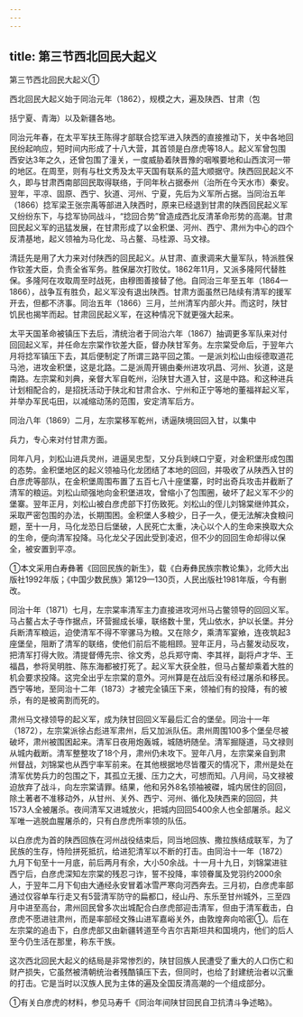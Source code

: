 ```yaml
---
---
---
```

title: 第三节西北回民大起义
---



第三节西北回民大起义①

西北回民大起义始于同治元年（1862），规模之大，遍及陕西、甘肃（包

括宁夏、青海）以及新疆各地。

同治元年春，在太平军扶王陈得才部联合捻军进入陕西的直接推动下，关中各地回民纷起响应，短时间内形成了十八大营，其首领是白彦虎等18人。起义军曾包围西安达3年之久，还曾包围了潼关，一度威胁着陕晋豫的咽喉要地和山西滨河一带的地区。在周至，则有与杜文秀及太平天国有联系的蓝大顺据守。陕西回民起义不久，即与甘肃西南部回民取得联络，于同年秋占据泰州（治所在今天水市）秦安。翌年，平凉、固原、西宁、狄道、河州、宁夏，先后为义军所占据。当同治五年（1866）捻军梁王张宗禹等部进入陕西时，原来已经退到甘肃的陕西回民起义军又纷纷东下，与捻军协同战斗，“捻回合势”曾造成西北反清革命形势的高潮。甘肃回民起义军的迅猛发展，在甘肃形成了以金积堡、河州、西宁、肃州为中心的四个反清基地，起义领袖为马化龙、马占鳌、马桂源、马文禄。

清廷先是用了大力来对付陕西的回民起义。从甘肃、直隶调来大量军队，特派胜保作钦差大臣，负责全省军务。胜保屡次打败仗。1862年11月，又派多隆阿代替胜保。多隆阿在攻取周至时战死，由穆图善接替了他。自同治三年至五年（1864—1866），战争互有胜负，起义军没有退出陕西。甘肃方面虽然已陆续有清军的援军开去，但都不济事。同治五年（1866）三月，兰州清军内部火并。而这时，陕甘饥民也揭竿而起。甘肃回民起义军，在这种情况下就更强大起来。

太平天国革命被镇压下去后，清统治者于同治六年（1867）抽调更多军队来对付回回起义军，并任命左宗棠作钦差大臣，督办陕甘军务。左宗棠受命后，于翌年六月将捻军镇压下去，其后便制定了所谓三路平回之策。一是派刘松山由绥德取道花马池，进攻金积堡，这是北路。二是派周开锡由秦州进攻巩昌、河州、狄道，这是南路。左宗棠和刘典，亲督大军自乾州，沿陕甘大道入甘，这是中路。和这种进兵计划相配合的，是招抚活动于陕北和甘肃合水、宁州和正宁等地的董福祥起义军，并举办军民屯田，以减缩动荡的范围，安定清军后方。

同治八年（1869）二月，左宗棠移军乾州，诱逼陕境回回入甘，以集中

兵力，专心来对付甘肃方面。

同年八月，刘松山进兵灵州，进逼吴忠型，又分兵到峡口宁夏，对金积堡形成包围的态势。金积堡地区的起义领袖马化龙团结了本地的回回，并吸收了从陕西入甘的白彦虎等部队，在金积堡周围布置了五百七八十座堡寨，时时出奇兵攻击并截断了清军的粮运。刘松山顽强地向金积堡进攻，曾缩小了包围圈，破坏了起义军不少的堡寨。翌年正月，刘松山被白彦虎部下打伤致死。刘松山的侄儿刘锦棠继帅其众，采取严密包围的办法，长期围困。金积堡人多粮少，日子一久，便无法解决食粮问题，至十一月，马化龙恐日后堡破，人民死亡太重，决心以个人的生命来换取大众的生命，便向清军投降。马化龙父子因此受到凌迟，但不少的回回生命却得以保全，被安置到平凉。

①本文采用白寿彝著《回回民族的新生》，载《白寿彝民族宗教论集》，北师大出版社1992年版；《中国少数民族》第129—130页，人民出版社1981年版，今有删改。

同治十年（1871）七月，左宗棠率清军主力直接进攻河州马占鳖领导的回回义军。马占鳌占太子寺作据点，环营掘成长壕，联络数十里，凭山依水，护以长堡。并分兵断清军粮运，迫使清军不得不宰骡马为粮。又在除夕，乘清军宴飨，连夜筑起3座堡垒，阻断了清军的联络，使他们前后不能相顾。翌年正月，马占鳌发动反攻，把清军打得大败。清提督傅先宗、徐文秀，总兵郑守南、李其祥，副将卢才华、王福昌，参将吴明胜、陈东海都被打死了。起义军大获全胜，但马占鳌却乘着大胜的机会要求投降。这完全出乎左宗棠的意外。河州算是在战后没有经过屠杀和移民。西宁等地，至同治十二年（1873）才被完全镇压下来，领袖们有的投降，有的被杀，有的是被脔割而死的。

肃州马文禄领导的起义军，成为陕甘回回义军最后汇合的堡垒。同治十一年（1872），左宗棠派徐占彪进军肃州，后又加派队伍。肃州周围100多个堡垒尽被破坏，肃州被围困起来。清军日夜用炮轰城，城随坍随垒。清军掘隧道，马文禄则从城内截断。清军整整攻了18个月，肃州仍未攻下。翌年八月，左宗棠亲自到肃州督战，刘锦棠也从西宁率军前来。在其他根据地尽皆覆灭的情况下，肃州是处在清军优势兵力的包围之下，其孤立无援、压力之大，可想而知。八月间，马文禄被迫放弃了战斗，向左宗棠请罪。结果，他和另外8名领袖被磔，城内居住的回回，除土著者不准移动外，从甘州、关外、西宁、河州、循化及陕西来的回回，共1573人全被屠杀。夜间清军又进城放火，把城内回回5400余人也全部屠杀。起义军唯一逃脱血腥屠杀的，只有白彦虎所率领的队伍。

以白彦虎为首的陕西回族在河州战役结束后，同当地回族、撒拉族结成联军，为了民族的生存，恃险拼死抵抗，给进犯清军以不断的打击。由同治十一年（1872）九月下旬至十一月底，前后两月有余，大小50余战。十一月十九日，刘锦棠进驻西宁后，白彦虎深知左宗棠的残忍刁诈，誓不投降，率领眷属及党羽约2000余人，于翌年二月下旬由大通经永安冒着冰雪严寒向河西奔去。三月初，白彦虎率部通过仅容单车行走又有5营清军防守的扁都口，经山丹、东乐至甘州城外，三至四月中进至高台，肃州回民曾多次出城配合白彦虎部迎击清军，但由于清军截击，白彦虎不愿进驻肃州，而是率部经文殊山进军嘉峪关外，由敦煌奔向哈密①。后在左宗棠的追击下，白彦虎部又由新疆转道至今吉尔吉斯坦共和国境内，他们的后人至今仍生活在那里，称东干族。

这次西北回民大起义的结局是非常惨烈的，陕甘回族人民遭受了重大的人口伤亡和财产损失，它虽然被清朝统治者残酷镇压下去，但同时，也给了封建统治者以沉重的打击。它是当时以汉族人民为主体的遍及全国反清高潮的一个组成部分。

①有关白彦虎的材料，参见马寿千《同治年间陕甘回民自卫抗清斗争述略》。